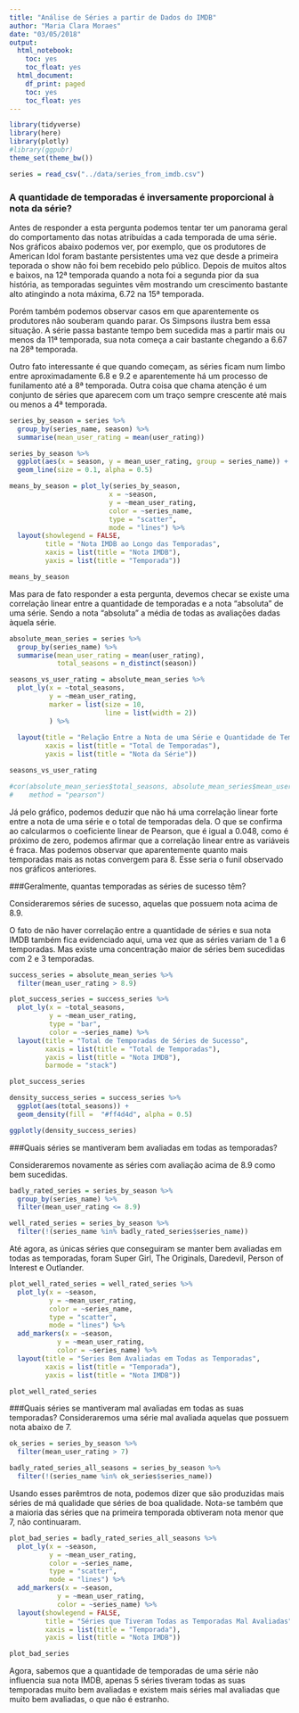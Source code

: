 ```yaml
---
title: "Análise de Séries a partir de Dados do IMDB"
author: "Maria Clara Moraes"
date: "03/05/2018"
output:
  html_notebook:
    toc: yes
    toc_float: yes
  html_document:
    df_print: paged
    toc: yes
    toc_float: yes
---
```


```r
library(tidyverse)
library(here)
library(plotly)
#library(ggpubr)
theme_set(theme_bw())
```

```r
series = read_csv("../data/series_from_imdb.csv")
```

### A quantidade de temporadas é inversamente proporcional à nota da série?

Antes de responder a esta pergunta podemos tentar ter um panorama geral do comportamento das notas atribuídas a cada temporada de uma série. Nos gráficos abaixo podemos ver, por exemplo, que os produtores de American Idol foram bastante persistentes uma vez que desde a primeira teporada o show não foi bem recebido pelo público. Depois de muitos altos e baixos, na 12ª temporada quando a nota foi a segunda pior da sua história, as temporadas seguintes vêm mostrando um crescimento bastante alto atingindo a nota máxima, 6.72 na 15ª temporada.

Porém também podemos observar casos em que aparentemente os produtores não souberam quando parar. Os Simpsons ilustra bem essa situação. A série passa bastante tempo bem sucedida mas a partir mais ou menos da 11ª temporada, sua nota começa a cair bastante chegando a 6.67 na 28ª temporada.

Outro fato interessante é que quando começam, as séries ficam num limbo entre aproximadamente 6.8 e 9.2 e aparentemente há um processo de funilamento até a 8ª temporada. Outra coisa que chama atenção é um conjunto de séries que aparecem com um traço sempre crescente até mais ou menos a 4ª temporada.

```r
series_by_season = series %>% 
  group_by(series_name, season) %>% 
  summarise(mean_user_rating = mean(user_rating))

series_by_season %>% 
  ggplot(aes(x = season, y = mean_user_rating, group = series_name)) + 
  geom_line(size = 0.1, alpha = 0.5)
```

```r
means_by_season = plot_ly(series_by_season,
                         x = ~season,
                         y = ~mean_user_rating,
                         color = ~series_name,
                         type = "scatter",
                         mode = "lines") %>% 
  layout(showlegend = FALSE,
         title = "Nota IMDB ao Longo das Temporadas",
         xaxis = list(title = "Nota IMDB"),
         yaxis = list(title = "Temporada"))

means_by_season

```

Mas para de fato responder a esta pergunta, devemos checar se existe uma correlação linear entre a quantidade de temporadas e a nota "absoluta" de uma série. Sendo a nota "absoluta" a média de todas as avaliações dadas àquela série.

```r
absolute_mean_series = series %>%
  group_by(series_name) %>%
  summarise(mean_user_rating = mean(user_rating),
            total_seasons = n_distinct(season))

seasons_vs_user_rating = absolute_mean_series %>%
  plot_ly(x = ~total_seasons,
          y = ~mean_user_rating,
          marker = list(size = 10,
                        line = list(width = 2))
          ) %>% 
  
  layout(title = "Relação Entre a Nota de uma Série e Quantidade de Temporadas",
         xaxis = list(title = "Total de Temporadas"),
         yaxis = list(title = "Nota da Série"))

seasons_vs_user_rating
```

```r
#cor(absolute_mean_series$total_seasons, absolute_mean_series$mean_user_rating,
#    method = "pearson")
```
Já pelo gráfico, podemos deduzir que não há uma correlação linear forte entre a nota de uma série e o total de temporadas dela. O que se confirma ao calcularmos o coeficiente linear de Pearson, que é igual a 0.048, como é próximo de zero, podemos afirmar que a correlação linear entre as variáveis é fraca. Mas podemos observar que aparentemente quanto mais temporadas mais as notas convergem para 8. Esse seria o funil observado nos gráficos anteriores.

###Geralmente, quantas temporadas as séries de sucesso têm?

Consideraremos séries de sucesso, aquelas que possuem nota acima de 8.9.

O fato de não haver correlação entre a quantidade de séries e sua nota IMDB também fica evidenciado aqui, uma vez que as séries variam de 1 a 6 temporadas. Mas existe uma concentração maior de séries bem sucedidas com 2 e 3 temporadas.

```r
success_series = absolute_mean_series %>% 
  filter(mean_user_rating > 8.9)

plot_success_series = success_series %>%
  plot_ly(x = ~total_seasons,
          y = ~mean_user_rating,
          type = "bar",
          color = ~series_name) %>% 
  layout(title = "Total de Temporadas de Séries de Sucesso",
         xaxis = list(title = "Total de Temporadas"),
         yaxis = list(title = "Nota IMDB"),
         barmode = "stack")

plot_success_series
```

```r
density_success_series = success_series %>%
  ggplot(aes(total_seasons)) +
  geom_density(fill =  "#ff4d4d", alpha = 0.5)

ggplotly(density_success_series)
```

###Quais séries se mantiveram bem avaliadas em todas as temporadas?

Consideraremos novamente as séries com avaliação acima de 8.9 como bem sucedidas.

```r
badly_rated_series = series_by_season %>% 
  group_by(series_name) %>% 
  filter(mean_user_rating <= 8.9)

well_rated_series = series_by_season %>% 
  filter(!(series_name %in% badly_rated_series$series_name))
```


Até agora, as únicas séries que conseguiram se manter bem avaliadas em todas as temporadas, foram Super Girl, The Originals, Daredevil, Person of Interest e Outlander.


```r
plot_well_rated_series = well_rated_series %>% 
  plot_ly(x = ~season,
          y = ~mean_user_rating,
          color = ~series_name,
          type = "scatter",
          mode = "lines") %>% 
  add_markers(x = ~season,
            y = ~mean_user_rating,
            color = ~series_name) %>% 
  layout(title = "Series Bem Avaliadas em Todas as Temporadas",
         xaxis = list(title = "Temporada"),
         yaxis = list(title = "Nota IMDB"))

plot_well_rated_series
```

###Quais séries se mantiveram mal avaliadas em todas as suas temporadas?
Consideraremos uma série mal avaliada aquelas que possuem nota abaixo de 7.

```r
ok_series = series_by_season %>% 
  filter(mean_user_rating > 7)

badly_rated_series_all_seasons = series_by_season %>% 
  filter(!(series_name %in% ok_series$series_name))
```

Usando esses parêmtros de nota, podemos dizer que são produzidas mais séries de má qualidade que séries de boa qualidade. Nota-se também que a maioria das séries que na primeira temporada obtiveram nota menor que 7, não continuaram.

```r
plot_bad_series = badly_rated_series_all_seasons %>%
  plot_ly(x = ~season,
          y = ~mean_user_rating,
          color = ~series_name,
          type = "scatter",
          mode = "lines") %>%
  add_markers(x = ~season,
            y = ~mean_user_rating,
            color = ~series_name) %>%
  layout(showlegend = FALSE,
         title = "Séries que Tiveram Todas as Temporadas Mal Avaliadas",
         xaxis = list(title = "Temporada"),
         yaxis = list(title = "Nota IMDB"))

plot_bad_series
```

Agora, sabemos que a quantidade de temporadas de uma série não influencia sua nota IMDB, apenas 5 séries tiveram todas as suas temporadas muito bem avaliadas e existem mais séries mal avaliadas que muito bem avaliadas, o que não é estranho.
